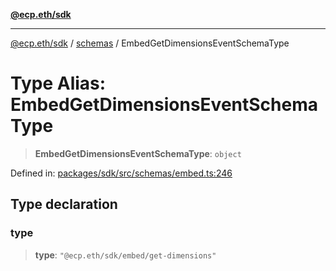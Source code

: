 [**@ecp.eth/sdk**](/sdk-reference/index.mdx)

***

[@ecp.eth/sdk](/sdk-reference/index.mdx) / [schemas](/sdk-reference/schemas/index.mdx) / EmbedGetDimensionsEventSchemaType

# Type Alias: EmbedGetDimensionsEventSchemaType

> **EmbedGetDimensionsEventSchemaType**: `object`

Defined in: [packages/sdk/src/schemas/embed.ts:246](https://github.com/ecp-eth/comments-monorepo/blob/main/packages/sdk/src/schemas/embed.ts#L246)

## Type declaration

### type

> **type**: `"@ecp.eth/sdk/embed/get-dimensions"`

